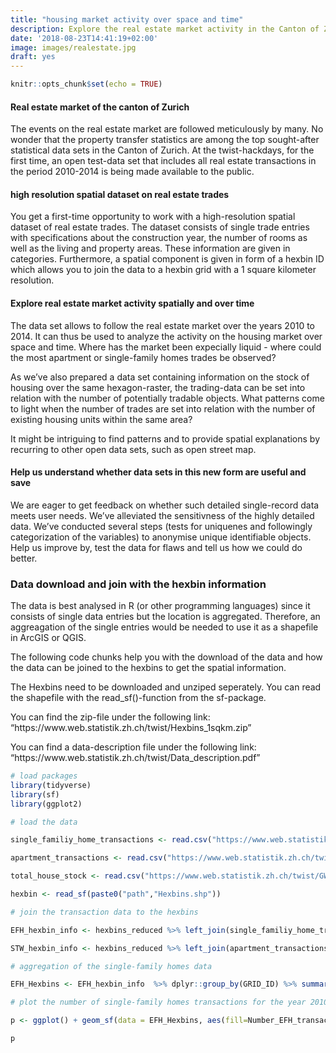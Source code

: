 ---
title: "housing market activity over space and time"
description: Explore the real estate market activity in the Canton of Zurich over space and time
date: '2018-08-23T14:41:19+02:00'
image: images/realestate.jpg
draft: yes
---

```{r setup, include=FALSE}
knitr::opts_chunk$set(echo = TRUE)

```

#### Real estate market of the canton of Zurich

The events on the real estate market are followed meticulously by many. No wonder that the property transfer statistics are among the top sought-after statistical data sets in the Canton of Zurich. At the twist-hackdays, for the first time, an open test-data set that includes all real estate transactions in the period 2010-2014 is being made available to the public.

####  high resolution spatial dataset on real estate trades

You get a first-time opportunity to work with a high-resolution spatial dataset of real estate trades. The dataset consists of single trade entries with specifications about the construction year, the number of rooms as well as the living and property areas. These information are given in categories. Furthermore, a spatial component is given in form of a hexbin ID which allows you to join the data to a hexbin grid with a 1 square kilometer resolution. 

####  Explore real estate market activity spatially and over time

The data set allows to follow the real estate market over the years 2010 to 2014. It can thus be used to analyze the activity on the housing market over space and time. Where has the market been expecially liquid - where could the most apartment or single-family homes trades be observed? 

As we've also prepared a data set containing information on the stock of housing over the same hexagon-raster, the trading-data can be set into relation with the number of potentially tradable objects. What patterns come to light when the number of trades are set into relation with the number of existing housing units within the same area?

It might be intriguing to find patterns and to provide spatial explanations by recurring to other open data sets, such as open street map.

####  Help us understand whether data sets in this new form are useful and save

We are eager to get feedback on whether such detailed single-record data meets user needs. We've alleviated the sensitivness of the highly detailed data. We've conducted several steps (tests for uniquenes and followingly categorization of the variables) to anonymise unique identifiable objects. Help us improve by, test the data for flaws and tell us how we could do better.

### Data download and join with the hexbin information

The data is best analysed in R (or other programming languages) since it consists of single data entries but the location is aggregated. Therefore, an aggreagation of the single entries would be needed to use it as a shapefile in ArcGIS or QGIS.

The following code chunks help you with the download of the data and how the data can be joined to the hexbins to get the spatial information. 

The Hexbins need to be downloaded and unziped seperately. You can read the shapefile with the read_sf()-function from the sf-package.

You can find the zip-file under the following link:
"https://www.web.statistik.zh.ch/twist/Hexbins_1sqkm.zip"

You can find a data-description file under the following link:
"https://www.web.statistik.zh.ch/twist/Data_description.pdf"



```{r setup_handänderungen, eval=FALSE, echo=TRUE, message=FALSE, warning=FALSE}
# load packages
library(tidyverse)
library(sf)
library(ggplot2)

```


```{r load_data, eval=FALSE, echo=TRUE, message=FALSE}

# load the data

single_familiy_home_transactions <- read.csv("https://www.web.statistik.zh.ch/twist/total_dataset_efh_en.csv")

apartment_transactions <- read.csv("https://www.web.statistik.zh.ch/twist/total_dataset_STW_en.csv")

total_house_stock <- read.csv("https://www.web.statistik.zh.ch/twist/GWR_Datensatz/total_dataset_GWR.csv")

hexbin <- read_sf(paste0("path","Hexbins.shp"))


```


```{r join to hexbins, eval=FALSE, echo=TRUE, message=FALSE}

# join the transaction data to the hexbins

EFH_hexbin_info <- hexbins_reduced %>% left_join(single_familiy_home_transactions %>% dplyr::filter(year==2010) , by = "GRID_ID") %>% st_as_sf(crs=2056)

STW_hexbin_info <- hexbins_reduced %>% left_join(apartment_transactions %>% dplyr::filter(year==2010), by = "GRID_ID") %>% st_as_sf(crs=2056)

```


```{r plot the HAE, eval=FALSE, echo=TRUE}

# aggregation of the single-family homes data

EFH_Hexbins <- EFH_hexbin_info  %>% dplyr::group_by(GRID_ID) %>% summarize(Number_EFH_transactions = sum(!is.na(recordid)))

# plot the number of single-family homes transactions for the year 2010 data

p <- ggplot() + geom_sf(data = EFH_Hexbins, aes(fill=Number_EFH_transactions) ) + ggtitle("Number of single-family-homes transactions of the year 2010") + coord_sf(datum = NA) 

p

```


